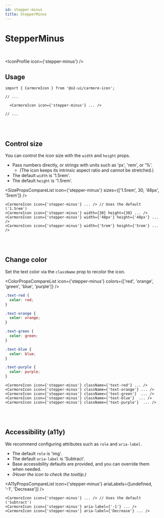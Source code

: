 ```yaml
---
id: stepper-minus
title: StepperMinus
---
```




# StepperMinus

<br />

<IconProfile icon={'stepper-minus'} />

## Usage

```tsx
import { CarmoreIcon } from '@o2-ui/carmore-icon';

// ...

  <CarmoreIcon icon={'stepper-minus'} ... />

// ...
```

<br />
<br />

## Control size

You can control the icon size with the `width` and `height` props.

- Pass numbers directly, or strings with units such as 'px', 'rem', or '%'.
  - (The icon keeps its intrinsic aspect ratio and cannot be stretched.)
- The default `width` is '1.5rem'.
- The default `height` is '1.5rem'.

<SizePropsCompareList icon={'stepper-minus'} sizes={['1.5rem', 30, '48px', '5rem']} />

```tsx
<CarmoreIcon icon={'stepper-minus'} ... /> // Uses the default ('1.5rem')
<CarmoreIcon icon={'stepper-minus'} width={30} height={30} ... />
<CarmoreIcon icon={'stepper-minus'} width={'48px'} height={'48px'} ... />
<CarmoreIcon icon={'stepper-minus'} width={'5rem'} height={'5rem'} ... />
```

<br />
<br />

## Change color

Set the text color via the `className` prop to recolor the icon.

<ColorPropsCompareList icon={'stepper-minus'} colors={['red', 'orange', 'green', 'blue', 'purple']} />

```css
.text-red {
  color: red;
}

.text-orange {
  color: orange;
}

.text-green {
  color: green;
}

.text-blue {
  color: blue;
}

.text-purple {
  color: purple;
}
```

```tsx
<CarmoreIcon icon={'stepper-minus'} className={'text-red'} ... />
<CarmoreIcon icon={'stepper-minus'} className={'text-orange'} ... />
<CarmoreIcon icon={'stepper-minus'} className={'text-green'}  ... />
<CarmoreIcon icon={'stepper-minus'} className={'text-blue'}  ... />
<CarmoreIcon icon={'stepper-minus'} className={'text-purple'}  ... />
```

<br />
<br />

## Accessibility (a11y)

We recommend configuring attributes such as `role` and `aria-label`.

- The default `role` is 'img'.
- The default `aria-label` is 'Subtract'.
- Base accessibility defaults are provided, and you can override them when needed.
- _(Hover the icon to check the tooltip.)_

<A11yPropsCompareList icon={'stepper-minus'} ariaLabels={[undefined, '-1', 'Decrease']} />

```tsx
<CarmoreIcon icon={'stepper-minus'} ... /> // Uses the default ('Subtract')
<CarmoreIcon icon={'stepper-minus'} aria-label={'-1'} ... />
<CarmoreIcon icon={'stepper-minus'} aria-label={'Decrease'} ... />
```
